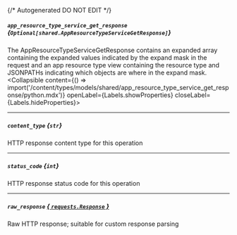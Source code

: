 {/* Autogenerated DO NOT EDIT  */}

##### `app_resource_type_service_get_response` *{`Optional[shared.AppResourceTypeServiceGetResponse]`}*
The AppResourceTypeServiceGetResponse contains an expanded array containing the expanded values indicated by the expand mask
 in the request and an app resource type view containing the resource type and JSONPATHs indicating which objects are where in the expand mask.
<Collapsible content={() => import('/content/types/models/shared/app_resource_type_service_get_response/python.mdx')} openLabel={Labels.showProperties} closeLabel={Labels.hideProperties}>
</Collapsible>

---
##### `content_type` *{`str`}*
HTTP response content type for this operation

---
##### `status_code` *{`int`}*
HTTP response status code for this operation

---
##### `raw_response` [*{ `requests.Response` }*](https://requests.readthedocs.io/en/latest/api/#requests.Response)
Raw HTTP response; suitable for custom response parsing


